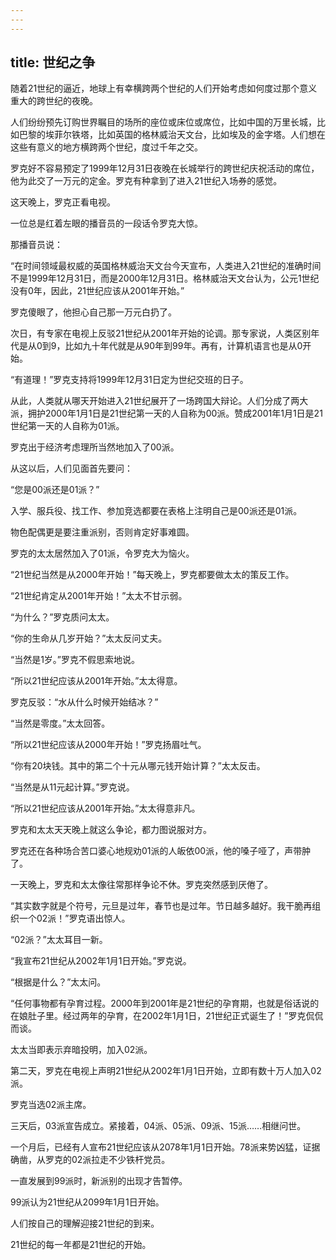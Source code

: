 ```yaml
---
---
---
```

title: 世纪之争
---




随着21世纪的逼近，地球上有幸横跨两个世纪的人们开始考虑如何度过那个意义重大的跨世纪的夜晚。

人们纷纷预先订购世界瞩目的场所的座位或床位或席位，比如中国的万里长城，比如巴黎的埃菲尔铁塔，比如英国的格林威治天文台，比如埃及的金字塔。人们想在这些有意义的地方横跨两个世纪，度过千年之交。

罗克好不容易预定了1999年12月31日夜晚在长城举行的跨世纪庆祝活动的席位，他为此交了一万元的定金。罗克有种拿到了进入21世纪入场券的感觉。

这天晚上，罗克正看电视。

一位总是红着左眼的播音员的一段话令罗克大惊。

那播音员说：

“在时间领域最权威的英国格林威治天文台今天宣布，人类进入21世纪的准确时间不是1999年12月31日，而是2000年12月31日。格林威治天文台认为，公元1世纪没有0年，因此，21世纪应该从2001年开始。”

罗克傻眼了，他担心自己那一万元白扔了。

次日，有专家在电视上反驳21世纪从2001年开始的论调。那专家说，人类区别年代是从0到9，比如九十年代就是从90年到99年。再有，计算机语言也是从0开始。

“有道理！”罗克支持将1999年12月31日定为世纪交班的日子。

从此，人类就从哪天开始进入21世纪展开了一场跨国大辩论。人们分成了两大派，拥护2000年1月1日是21世纪第一天的人自称为00派。赞成2001年1月1日是21世纪第一天的人自称为01派。

罗克出于经济考虑理所当然地加入了00派。

从这以后，人们见面首先要问：

“您是00派还是01派？”

入学、服兵役、找工作、参加竞选都要在表格上注明自己是00派还是01派。

物色配偶更是要注重派别，否则肯定好事难圆。

罗克的太太居然加入了01派，令罗克大为恼火。

“21世纪当然是从2000年开始！”每天晚上，罗克都要做太太的策反工作。

“21世纪肯定从2001年开始！”太太不甘示弱。

“为什么？”罗克质问太太。

“你的生命从几岁开始？”太太反问丈夫。

“当然是1岁。”罗克不假思索地说。

“所以21世纪应该从2001年开始。”太太得意。

罗克反驳：“水从什么时候开始结冰？”

“当然是零度。”太太回答。

“所以21世纪应该从2000年开始！”罗克扬眉吐气。

“你有20块钱。其中的第二个十元从哪元钱开始计算？”太太反击。

“当然是从11元起计算。”罗克说。

“所以21世纪应该从2001年开始。”太太得意非凡。

罗克和太太天天晚上就这么争论，都力图说服对方。

罗克还在各种场合苦口婆心地规劝01派的人皈依00派，他的嗓子哑了，声带肿了。

一天晚上，罗克和太太像往常那样争论不休。罗克突然感到厌倦了。

“其实数字就是个符号，元旦是过年，春节也是过年。节日越多越好。我干脆再组织一个02派！”罗克语出惊人。

“02派？”太太耳目一新。

“我宣布21世纪从2002年1月1日开始。”罗克说。

“根据是什么？”太太问。

“任何事物都有孕育过程。2000年到2001年是21世纪的孕育期，也就是俗话说的在娘肚子里。经过两年的孕育，在2002年1月1日，21世纪正式诞生了！”罗克侃侃而谈。

太太当即表示弃暗投明，加入02派。

第二天，罗克在电视上声明21世纪从2002年1月1日开始，立即有数十万人加入02派。

罗克当选02派主席。

三天后，03派宣告成立。紧接着，04派、05派、09派、15派……相继问世。

一个月后，已经有人宣布21世纪应该从2078年1月1日开始。78派来势凶猛，证据确凿，从罗克的02派拉走不少铁杆党员。

一直发展到99派时，新派别的出现才告暂停。

99派认为21世纪从2099年1月1日开始。

人们按自己的理解迎接21世纪的到来。

21世纪的每一年都是21世纪的开始。